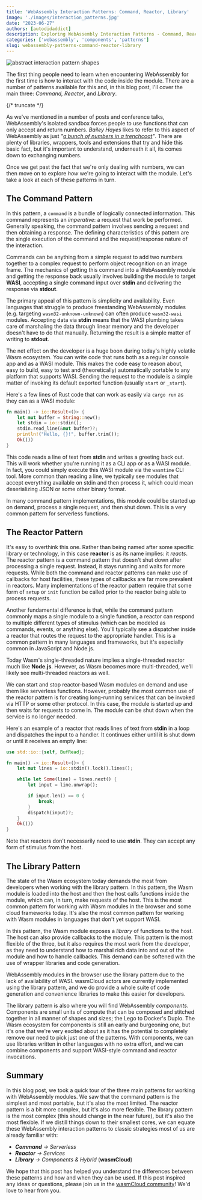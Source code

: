 ```yaml
---
title: 'WebAssembly Interaction Patterns: Command, Reactor, Library'
image: './images/interaction_patterns.jpg'
date: "2023-06-27"
authors: [autodidaddict]
description: Exploring WebAssembly Interaction Patterns - Command, Reactor, and Library"
categories: ['webassembly', 'components', 'patterns']
slug: webassembly-patterns-command-reactor-library
---
```


![abstract interaction pattern shapes](./images/interaction_patterns.jpg)

The first thing people need to learn when encountering WebAssembly for the first time is how to interact with the code inside the module.
There are a number of patterns available for this and, in this blog post, I'll cover the main three: _Command, Reactor_, and _Library_.

{/* truncate */}

As we've mentioned in a number of posts and conference talks, WebAssembly's isolated sandbox forces people to use functions that
can only accept and return numbers. _Bailey Hayes_ likes to refer to this aspect of WebAssembly as just _"[a bunch of numbers in a trenchcoat](https://youtu.be/6_BRLqxiZPU?t=459)"_. There are
plenty of libraries, wrappers, tools and extensions that try and hide this basic fact, but it's important to understand, underneath it all, its comes down to exchanging numbers.

Once we get past the fact that we're only dealing with numbers, we can then move on to explore _how_ we're going to interact with the module. Let's take a look at each of these patterns in turn.

## The Command Pattern

In this pattern, a `command` is a bundle of logically connected information. This command represents an _imperative_: a request that work be performed. Generally
speaking, the command pattern involves sending a request and then obtaining a response. The defining characteristics of this pattern are the single execution of the command and
the request/response nature of the interaction.

Commands can be anything from a simple request to add two numbers together to a complex request to perform object recognition on an image frame. The mechanics of getting this
command into a WebAssembly module and getting the response back usually involves building the module to target **WASI**, accepting a single command input over **stdin** and delivering
the response via **stdout**.

The primary appeal of this pattern is simplicity and availability. Even languages that struggle to produce freestanding WebAssembly modules (e.g. targeting `wasm32-unknown-unknown`) can often
produce `wasm32-wasi` modules. Accepting data via **stdin** means that the WASI plumbing takes care of marshaling the data through linear memory and the developer doesn't have to do that manually. Returning the result is a simple matter of writing to **stdout**.

The net effect on the developer is a huge boon during today's highly volatile Wasm ecosystem. You can write code that runs both as a regular console app and as a WASI module. This makes
the code easy to reason about, easy to build, easy to test and (theoretically) automatically portable to any platform that supports WASI. Sending the request to the module is a simple matter of invoking its default exported function (usually `start` or `_start`).

Here's a few lines of Rust code that can work as easily via `cargo run` as they can as a WASI module:

```rust
fn main() -> io::Result<()> {
    let mut buffer = String::new();
    let stdin = io::stdin();
    stdin.read_line(&mut buffer)?;
    println!("Hello, {}!", buffer.trim());
    Ok(())
}
```

This code reads a line of text from **stdin** and writes a greeting back out. This will work whether you're running it as a CLI app or as a WASI module. In fact, you could simply execute
this WASI module via the `wasmtime` CLI tool. More common than reading a line, we typically see modules that accept everything available on stdin and then process it, which could mean
deserializing JSON or some other binary format.

In many command pattern implementations, this module could be started up on demand, process a single request, and then shut down. This is a very common pattern for serverless functions.

## The Reactor Pattern

It's easy to overthink this one. Rather than being named after some specific library or technology, in this case **reactor** is as its name implies: it _reacts_.
The reactor pattern is a command pattern that doesn't shut down after processing a single request. Instead, it stays running and waits for more requests. While both the command and reactor patterns can make use of callbacks for host facilities, these types of callbacks are far more prevalent in reactors. Many implementations of the reactor pattern require that some form of `setup` or `init` function be called prior to the reactor being able to process requests.

Another fundamental difference is that, while the command pattern commonly maps a single module to a single function, a reactor can respond to multiple different types of stimulus (which can be modeled as commands, events, or anything else). You'll typically see a dispatcher inside a reactor that routes the request to the appropriate handler. This is a common pattern in many languages and frameworks, but it's especially common in JavaScript and Node.js.

Today Wasm's single-threaded nature implies a single-threaded reactor much like **Node.js**. However, as Wasm becomes more multi-threaded, we'll likely see multi-threaded reactors as well.

We can start and stop reactor-based Wasm modules on demand and use them like serverless functions. However, probably the most common use of the reactor pattern is for creating long-running services that can be invoked via HTTP or some other protocol. In this case, the module is started up and then waits for requests to come in. The module can be shut down when the service is no longer needed.

Here's an example of a reactor that reads lines of text from **stdin** in a loop and dispatches the input to a handler. It continues either until it is shut down or until it receives an empty line:

```rust
use std::io::{self, BufRead};

fn main() -> io::Result<()> {
    let mut lines = io::stdin().lock().lines();

    while let Some(line) = lines.next() {
        let input = line.unwrap();

        if input.len() == 0 {
            break;
        }
        dispatch(input)?;
    }
    Ok(())
}
```

Note that reactors don't necessarily need to use **stdin**. They can accept any form of stimulus from the host.

## The Library Pattern

The state of the Wasm ecosystem today demands the most from developers when working with the library pattern. In this pattern, the Wasm module is loaded into the host and then the host calls functions inside the module, which can, in turn, make requests of the host. This is the most common pattern for working with Wasm modules in the browser and some cloud frameworks today. It's also the most common pattern for working with Wasm modules in languages that don't yet support WASI.

In this pattern, the Wasm module exposes a _library_ of functions to the host. The host can also provide callbacks to the module. This pattern is the most flexible of the three, but it also requires the most work from the developer, as they need to understand how to marshal rich data into and out of the module and how to handle callbacks. This demand can be softened with the use of wrapper libraries and code generation.

WebAssembly modules in the browser use the library pattern due to the lack of availability of WASI. wasmCloud actors are currently implemented using the library pattern, and we do provide a whole suite of code generation and convenience libraries to make this easier for developers.

The library pattern is also where you will find WebAssembly _components_. Components are small units of compute that can be composed and stitched together in all manner of shapes and sizes; the Lego to Docker's Duplo. The Wasm ecosystem for components is still an early and burgeoning one, but it's one that we're very excited about as it has the potential to completely remove our need to pick just one of the patterns. With components, we can use libraries written in other languages with no extra effort, and we can combine components and support WASI-style command and reactor invocations.

## Summary

In this blog post, we took a quick tour of the three main patterns for working with WebAssembly modules. We saw that the command pattern is the simplest and most portable, but it's also the most limited. The reactor pattern is a bit more complex, but it's also more flexible. The library pattern is the most complex (this should change in the near future), but it's also the most flexible. If we distill things down to their smallest cores, we can equate these WebAssembly interaction patterns to classic strategies most of us are already familiar with:

- _**Command** -> Serverless_
- _**Reactor** -> Services_
- _**Library** -> Components & Hybrid_ (**wasmCloud**)

We hope that this post has helped you understand the differences between these patterns and how and when they can be used. If this post inspired any ideas or questions, please join us in the [wasmCloud community](https://slack.wasmcloud.com/)! We'd love to hear from you.
